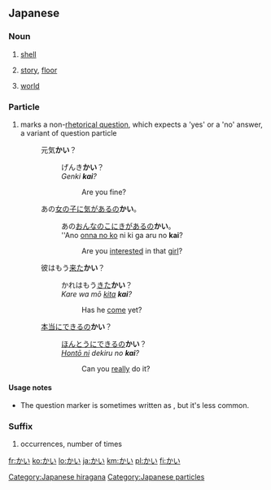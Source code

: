 ==Japanese==

===Noun===
{{ja-noun|h|rom=kai}}

# {{ja-def|貝}} [[shell]]
# {{ja-def|階}} [[story]], [[floor]]
# {{ja-def|界}} [[world]]

===Particle===
{{ja-pos|h|particle|rom=kai}}

# {{ja-def|かい}} {{context|familiar}} marks a non-[[rhetorical question]], which expects a 'yes' or a 'no' answer, a variant of question particle {{term|か||ka}}
#: 元気'''かい'''？
#:: げんき'''かい'''？
#:: ''Genki '''kai'''?''
#::: Are you fine?
#: あの[[女の子]]に[[気がある]]の'''かい'''。
#:: あの[[おんなのこ]]にきがあるの'''かい'''。
#:: ''Ano [[onna no ko]] ni ki ga aru no '''kai'''?
#::: Are you [[interest]]ed in that [[girl]]?
#: 彼はもう[[来る|来た]]'''かい'''？
#:: かれはもう[[くる|きた]]'''かい'''？
#:: ''Kare wa mō [[kuru|kita]] '''kai'''?''
#::: Has he [[come]] yet?
#: [[本当に]]できるの'''かい'''？
#:: [[ほんとうに]]できるの'''かい'''？
#:: ''[[hontō ni|Hontō ni]] dekiru no '''kai'''?''
#::: Can you [[really]] do it?

====Usage notes====
* The question marker {{term|かい||kai|lang=ja}} is sometimes written as {{term|かえ||kae|lang=ja}}, but it's less common.

===Suffix===
{{ja-pos|k|suffix|rom=kai}}

# {{ja-def|回}} occurrences, number of times

[[Category:Japanese hiragana]]
[[Category:Japanese particles]]

[[fr:かい]]
[[ko:かい]]
[[lo:かい]]
[[ja:かい]]
[[km:かい]]
[[pl:かい]]
[[fi:かい]]